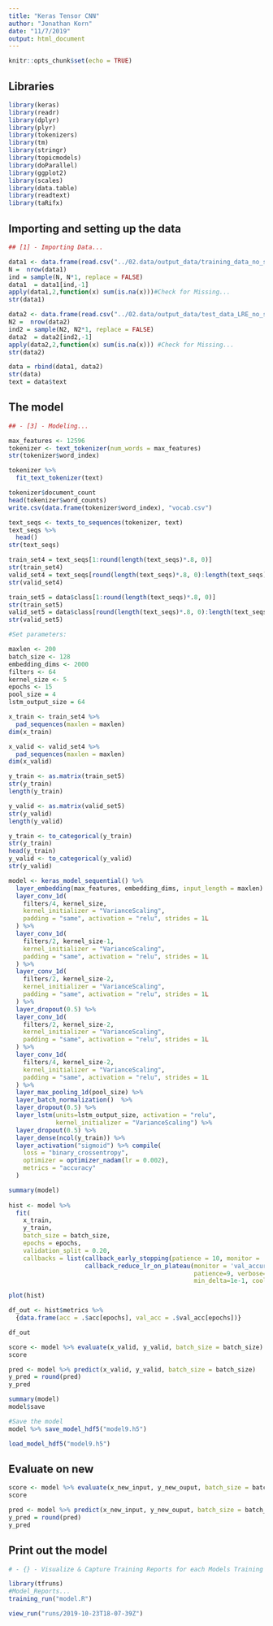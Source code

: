 ```yaml
---
title: "Keras Tensor CNN"
author: "Jonathan Korn"
date: "11/7/2019"
output: html_document
---
```


```r
knitr::opts_chunk$set(echo = TRUE)
```

## Libraries

```r
library(keras)
library(readr)
library(dplyr)
library(plyr)
library(tokenizers)
library(tm)
library(stringr)
library(topicmodels)
library(doParallel)
library(ggplot2)
library(scales)
library(data.table)
library(readtext)
library(taRifx)
```

## Importing and setting up the data

```r
## [1] - Importing Data...

data1 <- data.frame(read.csv("../02.data/output_data/training_data_no_stem.csv"))
N =  nrow(data1)
ind = sample(N, N*1, replace = FALSE) 
data1  = data1[ind,-1]
apply(data1,2,function(x) sum(is.na(x)))#Check for Missing...
str(data1)

data2 <- data.frame(read.csv("../02.data/output_data/test_data_LRE_no_stem.csv"))
N2 =  nrow(data2)
ind2 = sample(N2, N2*1, replace = FALSE) 
data2  = data2[ind2,-1]
apply(data2,2,function(x) sum(is.na(x))) #Check for Missing...
str(data2)

data = rbind(data1, data2)
str(data)
text = data$text
```

## The model

```r
## - [3] - Modeling... 

max_features <- 12596
tokenizer <- text_tokenizer(num_words = max_features)
str(tokenizer$word_index)

tokenizer %>% 
  fit_text_tokenizer(text)

tokenizer$document_count
head(tokenizer$word_counts)
write.csv(data.frame(tokenizer$word_index), "vocab.csv")

text_seqs <- texts_to_sequences(tokenizer, text)
text_seqs %>%
  head()
str(text_seqs)

train_set4 = text_seqs[1:round(length(text_seqs)*.8, 0)]
str(train_set4)
valid_set4 = text_seqs[round(length(text_seqs)*.8, 0):length(text_seqs)]
str(valid_set4)

train_set5 = data$class[1:round(length(text_seqs)*.8, 0)]
str(train_set5)
valid_set5 = data$class[round(length(text_seqs)*.8, 0):length(text_seqs)]
str(valid_set5)

#Set parameters:

maxlen <- 200
batch_size <- 128
embedding_dims <- 2000
filters <- 64
kernel_size <- 5
epochs <- 15
pool_size = 4
lstm_output_size = 64

x_train <- train_set4 %>%
  pad_sequences(maxlen = maxlen)
dim(x_train)

x_valid <- valid_set4 %>%
  pad_sequences(maxlen = maxlen)
dim(x_valid)

y_train <- as.matrix(train_set5)
str(y_train)
length(y_train)

y_valid <- as.matrix(valid_set5)
str(y_valid)
length(y_valid)

y_train <- to_categorical(y_train)
str(y_train)
head(y_train)
y_valid <- to_categorical(y_valid)
str(y_valid)

model <- keras_model_sequential() %>% 
  layer_embedding(max_features, embedding_dims, input_length = maxlen) %>%
  layer_conv_1d(
    filters/4, kernel_size, 
    kernel_initializer = "VarianceScaling",
    padding = "same", activation = "relu", strides = 1L
  ) %>%
  layer_conv_1d(
    filters/2, kernel_size-1,
    kernel_initializer = "VarianceScaling",
    padding = "same", activation = "relu", strides = 1L
  ) %>%  
  layer_conv_1d(
    filters/2, kernel_size-2, 
    kernel_initializer = "VarianceScaling",
    padding = "same", activation = "relu", strides = 1L
  ) %>%
  layer_dropout(0.5) %>%
  layer_conv_1d(
    filters/2, kernel_size-2,  
    kernel_initializer = "VarianceScaling",
    padding = "same", activation = "relu", strides = 1L
  ) %>%
  layer_conv_1d(
    filters/4, kernel_size-2, 
    kernel_initializer = "VarianceScaling",
    padding = "same", activation = "relu", strides = 1L
  ) %>%
  layer_max_pooling_1d(pool_size) %>%
  layer_batch_normalization()  %>%
  layer_dropout(0.5) %>%
  layer_lstm(units=lstm_output_size, activation = "relu", 
             kernel_initializer = "VarianceScaling") %>%
  layer_dropout(0.5) %>%
  layer_dense(ncol(y_train)) %>%
  layer_activation("sigmoid") %>% compile(
    loss = "binary_crossentropy",
    optimizer = optimizer_nadam(lr = 0.002),
    metrics = "accuracy"
  )

summary(model)
 
hist <- model %>%
  fit(
    x_train,
    y_train,
    batch_size = batch_size,
    epochs = epochs,
    validation_split = 0.20,
    callbacks = list(callback_early_stopping(patience = 10, monitor = 'val_accuracy', restore_best_weights = TRUE),
                     callback_reduce_lr_on_plateau(monitor = 'val_accuracy', factor = 1e-1, 
                                                   patience=9, verbose=1, mode='auto', 
                                                   min_delta=1e-1, cooldown=0, min_lr=1e-8)))

plot(hist)

df_out <- hist$metrics %>% 
  {data.frame(acc = .$acc[epochs], val_acc = .$val_acc[epochs])}

df_out

score <- model %>% evaluate(x_valid, y_valid, batch_size = batch_size)
score

pred <- model %>% predict(x_valid, y_valid, batch_size = batch_size)
y_pred = round(pred)
y_pred

summary(model)
model$save

#Save the model
model %>% save_model_hdf5("model9.h5")

load_model_hdf5("model9.h5")
```

## Evaluate on new

```r
score <- model %>% evaluate(x_new_input, y_new_ouput, batch_size = batch_size)
score

pred <- model %>% predict(x_new_input, y_new_ouput, batch_size = batch_size)
y_pred = round(pred)
y_pred


```


## Print out the model

```r
# - {} - Visualize & Capture Training Reports for each Models Training Sessions==================================

library(tfruns)
#Model_Reports...
training_run("model.R")

view_run("runs/2019-10-23T18-07-39Z")
```




